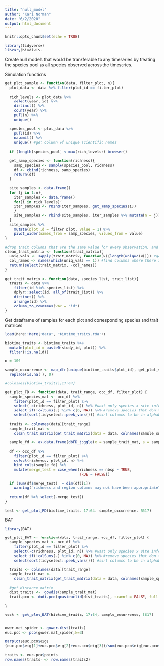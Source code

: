 ```yaml
---
title: "null_model"
author: "Kari Norman"
date: "6/2/2020"
output: html_document
---
```


```r
knitr::opts_chunk$set(echo = TRUE)
```

```r
library(tidyverse)
library(biodivTS)
```

Create null models that would be transferable to any timeseries by treating the species pool as all species observed across the timeseries.

Simulation functions
```r
get_plot_sample <- function(data, filter_plot, n){
  plot_data <- data %>% filter(plot_id == filter_plot)
  
  rich_levels <- plot_data %>%
    select(year, id) %>%
    distinct() %>%
    count(year) %>%
    pull(n) %>%
    unique()
  
  species_pool <- plot_data %>%
    pull(id) %>%
    na.omit() %>%
    unique() #get column of unique scientific names
  
  if (length(species_pool) < max(rich_levels)) browser()
  
  get_samp_species <- function(richness){
    samp_species <- sample(species_pool, richness)
    df <- cbind(richness, samp_species)
    return(df)
  }
  
  site_samples <- data.frame()
  for (j in 1:n){
    iter_samples <- data.frame()
    for(i in rich_levels){
    iter_samples <- rbind(iter_samples, get_samp_species(i))
    }
    site_samples <- rbind(site_samples, iter_samples %>% mutate(n = j))
  }
  site_samples %>%
    mutate(plot_id = filter_plot, value = 1) %>%
    pivot_wider(names_from = samp_species, values_from = value)
}

#drop trait columns that are the same value for every observation, and therefore providing no additional info
clean_trait_matrix <- function(trait_matrix){
  uniq_vals <- sapply(trait_matrix, function(x){length(unique(x))}) #get number of unique values of each trait
  col_names <- names(which(uniq_vals == 1)) #find columns where there is only one value for all observations
  return(select(trait_matrix, -col_names))
}

get_trait_matrix <- function(data, species_list, trait_list){ 
  traits <- data %>%
    filter(id %in% species_list) %>%
    dplyr::select(id, all_of(trait_list)) %>%
    distinct() %>%
    arrange(id) %>%
    column_to_rownames(var = "id")
}
```

Get dataframe of samples for each plot and corresponding species and trait matrices
```r
load(here::here("data", "biotime_traits.rda"))

biotime_traits <- biotime_traits %>%
  mutate(plot_id = paste0(study_id, plot)) %>%
  filter(!is.na(id))

n = 100

sample_occurrence <- map_dfr(unique(biotime_traits$plot_id), get_plot_sample, data = biotime_traits, n = n) %>%
  replace(is.na(.), 0)

#colnames(biotime_traits)[17:64]

get_plot_FD <- function(data, trait_range, occ_df, filter_plot) {
  sample_species_mat <- occ_df %>%
    filter(plot_id == filter_plot) %>%
    select(-c(richness, plot_id, n)) %>% #want only species x site info
    select_if(!colSums(.) %in% c(0, NA)) %>% #remove species that don't occur in the plot
    select(sort(tidyselect::peek_vars())) #sort columns to be in alphabetical order, required for dbFDI()
  
  traits <- colnames(data)[trait_range]
  sample_trait_mat <-
    clean_trait_matrix(get_trait_matrix(data = data, colnames(sample_species_mat), traits))
  
  sample_fd <- as.data.frame(dbFD_joggle(x = sample_trait_mat, a = sample_species_mat, w.abun = FALSE))
  
  df <- occ_df %>%
    filter(plot_id == filter_plot) %>%
    select(richness, plot_id, n) %>%
    bind_cols(sample_fd) %>%
    mutate(merge_test = case_when(richness == nbsp ~ TRUE,
                                  TRUE ~ FALSE))
  
  if (sum(df$merge_test) != dim(df)[1])
    warning("richness and region columns may not have been appropriately joined with FD data")
  
  return(df %>% select(-merge_test))
}

test <- get_plot_FD(biotime_traits, 17:64, sample_occurrence, 5617)
```

BAT
```r
library(BAT)

get_plot_BAT <- function(data, trait_range, occ_df, filter_plot) {
  sample_species_mat <- occ_df %>%
    filter(plot_id == filter_plot) %>%
    select(-c(richness, plot_id, n)) %>% #want only species x site info
    select_if(!colSums(.) %in% c(0, NA)) %>% #remove species that don't occur in the plot
    select(sort(tidyselect::peek_vars())) #sort columns to be in alphabetical order, required for dbFDI()
  
  traits <- colnames(data)[trait_range]
  sample_trait_mat <-
    clean_trait_matrix(get_trait_matrix(data = data, colnames(sample_species_mat), traits))
  
  #get distance matrix
  dist_traits <-  gowdis(sample_trait_mat)
  trait.pco <- dudi.pco(quasieuclid(dist_traits), scannf = FALSE, full = TRUE)
  
}

test <- get_plot_BAT(biotime_traits, 17:64, sample_occurrence, 5617)


ower.mat_spider <- gower.dist(traits)
euc.pco <- pco(gower.mat_spider,k=3)

barplot(euc.pco$eig)
(euc.pco$eig[1]+euc.pco$eig[2]+euc.pco$eig[3])/sum(euc.pco$eig[euc.pco$eig > 0]) #0.955 variance explained by first 3 axes

traits <- euc.pco$points
row.names(traits) <- row.names(traits2)


```

